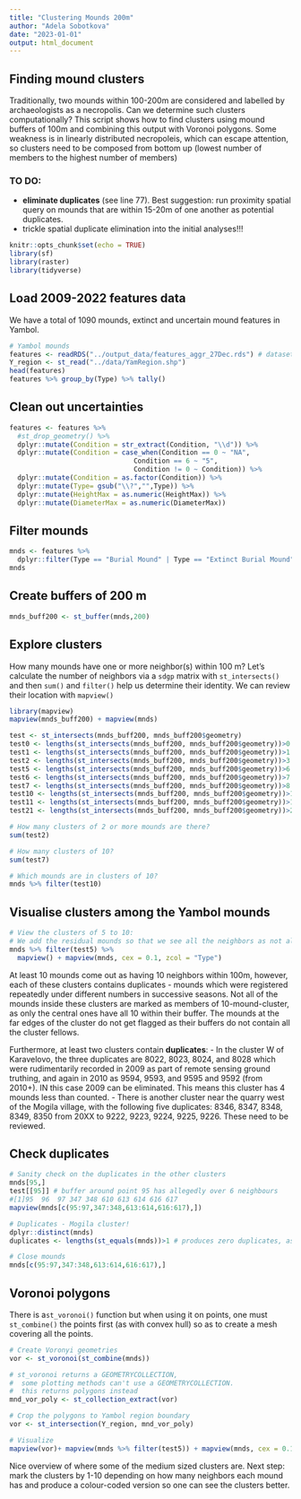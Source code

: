 ```yaml
---
title: "Clustering Mounds 200m"
author: "Adela Sobotkova"
date: "2023-01-01"
output: html_document
---
```

## Finding mound clusters

Traditionally, two mounds within 100-200m are considered and labelled by archaeologists as a necropolis. Can we determine such clusters computationally? This script shows how to find clusters using mound buffers of 100m and combining this output with Voronoi polygons. Some weakness is in linearly distributed necropoleis, which can escape attention, so clusters need to be composed from bottom up (lowest number of members to the highest number of members) 


### TO DO: 

- **eliminate duplicates** (see line 77). Best suggestion: run proximity spatial query on mounds that are within 15-20m of one another as potential duplicates. 
- trickle spatial duplicate elimination into the initial analyses!!!

```r
knitr::opts_chunk$set(echo = TRUE)
library(sf)
library(raster)
library(tidyverse)
```

## Load 2009-2022 features data
We have a total of 1090 mounds, extinct and uncertain mound features in Yambol.
```r
# Yambol mounds
features <- readRDS("../output_data/features_aggr_27Dec.rds") # dataset is most recent from 27/12/2022
Y_region <- st_read("../data/YamRegion.shp")
head(features)
features %>% group_by(Type) %>% tally()
```
## Clean out uncertainties
```r
features <- features %>%
  #st_drop_geometry() %>%  
  dplyr::mutate(Condition = str_extract(Condition, "\\d")) %>%
  dplyr::mutate(Condition = case_when(Condition == 0 ~ "NA",
                               Condition == 6 ~ "5",
                               Condition != 0 ~ Condition)) %>% 
  dplyr::mutate(Condition = as.factor(Condition)) %>% 
  dplyr::mutate(Type= gsub("\\?","",Type)) %>% 
  dplyr::mutate(HeightMax = as.numeric(HeightMax)) %>% 
  dplyr::mutate(DiameterMax = as.numeric(DiameterMax)) 
```

## Filter mounds
```r
mnds <- features %>% 
  dplyr::filter(Type == "Burial Mound" | Type == "Extinct Burial Mound" | Type == "Uncertain Mound")
mnds
```

## Create buffers of 200 m
```r
mnds_buff200 <- st_buffer(mnds,200)
```

## Explore clusters

How many mounds have one or more neighbor(s) within 100 m?
Let's calculate the number of neighbors via a `sdgp` matrix with `st_intersects()` and then `sum()` and `filter()` help us determine their identity. We can review their location with `mapview()`
```r
library(mapview)
mapview(mnds_buff200) + mapview(mnds)

test <- st_intersects(mnds_buff200, mnds_buff200$geometry)
test0 <- lengths(st_intersects(mnds_buff200, mnds_buff200$geometry))>0 # intersects at least one - everything as each intersects itself
test1 <- lengths(st_intersects(mnds_buff200, mnds_buff200$geometry))>1 # 848
test2 <- lengths(st_intersects(mnds_buff200, mnds_buff200$geometry))>3 # 361 mounds in in clusters of 2+ mounds
test5 <- lengths(st_intersects(mnds_buff200, mnds_buff200$geometry))>6 # 147 features 95-97
test6 <- lengths(st_intersects(mnds_buff200, mnds_buff200$geometry))>7 # 119
test7 <- lengths(st_intersects(mnds_buff200, mnds_buff200$geometry))>8 # 87
test10 <- lengths(st_intersects(mnds_buff200, mnds_buff200$geometry))>11 # 30
test11 <- lengths(st_intersects(mnds_buff200, mnds_buff200$geometry))>12 # none
test21 <- lengths(st_intersects(mnds_buff200, mnds_buff200$geometry))>20 # none

# How many clusters of 2 or more mounds are there? 
sum(test2)

# How many clusters of 10?
sum(test7)

# Which mounds are in clusters of 10?
mnds %>% filter(test10)
```
## Visualise clusters among the Yambol mounds
```r
# View the clusters of 5 to 10: 
# We add the residual mounds so that we see all the neighbors as not all get tagged!
mnds %>% filter(test5) %>% 
  mapview() + mapview(mnds, cex = 0.1, zcol = "Type")
```


At least 10 mounds come out as having 10 neighbors within 100m, however, each of  these clusters contains duplicates - mounds which were registered repeatedly under different numbers in successive seasons. Not all of the mounds inside these clusters are marked as members of 10-mound-cluster, as only the central ones have all 10 within their buffer. The mounds at the far edges of the cluster do not get flagged as their buffers do not contain all the cluster fellows.

Furthermore, at least two clusters contain **duplicates**: 
- In the cluster W of Karavelovo, the three duplicates are 8022, 8023, 8024, and 8028 which were rudimentarily recorded in 2009 as part of remote sensing ground truthing, and again in 2010 as 9594, 9593, and 9595 and 9592 (from 2010+). IN this case 2009 can be eliminated. This means this cluster has 4 mounds less than counted.
- There is another cluster near the quarry west of the Mogila village, with the following five duplicates: 8346, 8347, 8348, 8349, 8350 from 20XX to 9222, 9223, 9224, 9225, 9226. These need to be reviewed.

## Check duplicates

```r
# Sanity check on the duplicates in the other clusters
mnds[95,]
test[[95]] # buffer around point 95 has allegedly over 6 neighbours
#[1]95  96  97 347 348 610 613 614 616 617
mapview(mnds[c(95:97,347:348,613:614,616:617),])

# Duplicates - Mogila cluster!
dplyr::distinct(mnds)
duplicates <- lengths(st_equals(mnds))>1 # produces zero duplicates, as they do not have identical locations, but are withing 10-20m of one another. A spatial filter on close proximity is needed

# Close mounds
mnds[c(95:97,347:348,613:614,616:617),]
```
## Voronoi polygons
There is a` st_voronoi()` function but when using it on points, one must `st_combine()` the points first (as with convex hull) so as to create a mesh covering all the points.

```r
# Create Voronyi geometries
vor <- st_voronoi(st_combine(mnds))

# st_voronoi returns a GEOMETRYCOLLECTION,
#  some plotting methods can't use a GEOMETRYCOLLECTION.
#  this returns polygons instead
mnd_vor_poly <- st_collection_extract(vor)

# Crop the polygons to Yambol region boundary
vor <- st_intersection(Y_region, mnd_vor_poly)

# Visualize
mapview(vor)+ mapview(mnds %>% filter(test5)) + mapview(mnds, cex = 0.1)
```

Nice overview of where some of the medium sized clusters are. Next step: mark the clusters by 1-10 depending on how many neighbors each mound has and produce a colour-coded version so one can see the clusters better.

